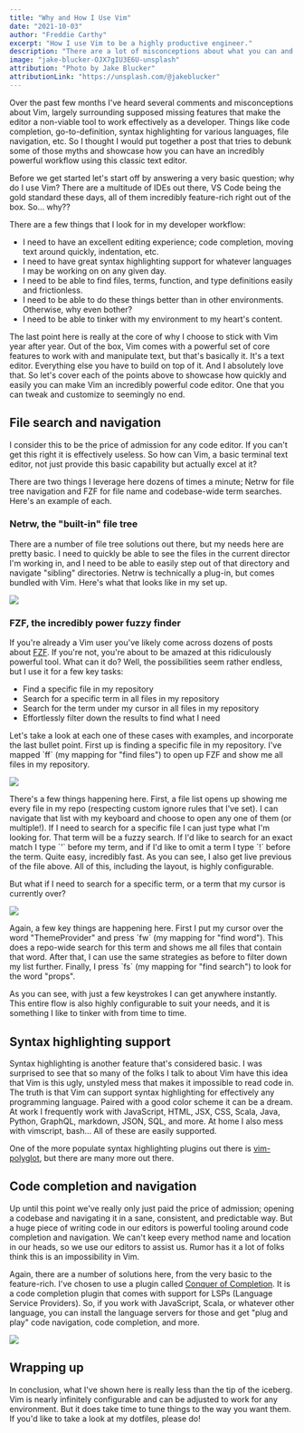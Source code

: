 ```yaml
---
title: "Why and How I Use Vim"
date: "2021-10-03"
author: "Freddie Carthy"
excerpt: "How I use Vim to be a highly productive engineer."
description: "There are a lot of misconceptions about what you can and can't do in Vim. Let's go over some of the basic things engineers need to be productive and how Vim can excel in those tasks."
image: "jake-blucker-OJX7gIU3E6U-unsplash"
attribution: "Photo by Jake Blucker"
attributionLink: "https://unsplash.com/@jakeblucker"
---
```


<p>
Over the past few months I've heard several comments and misconceptions about Vim, largely surrounding supposed missing features that make the editor a non-viable tool to work effectively as a developer. Things like code completion, go-to-definition, syntax highlighting for various languages, file navigation, etc. <RandomHighlight>So I thought I would put together a post that tries to debunk some of those myths and showcase how you can have an incredibly powerful workflow using this classic text editor</RandomHighlight>.
</p>

<p>
Before we get started let's start off by answering a very basic question; <RandomHighlight>why do I use Vim?</RandomHighlight> There are a multitude of IDEs out there, VS Code being the gold standard these days, all of them incredibly feature-rich right out of the box. So... why??
</p>

<p>
There are a few things that I look for in my developer workflow:
</p>

* I need to have an excellent editing experience; code completion, moving text around quickly, indentation, etc.
* I need to have great syntax highlighting support for whatever languages I may be working on on any given day.
* I need to be able to find files, terms, function, and type definitions easily and frictionless.
* I need to be able to do these things better than in other environments. Otherwise, why even bother?
* I need to be able to tinker with my environment to my heart's content.

<p>
The last point here is really at the core of why I choose to stick with Vim year after year. Out of the box, Vim comes with a powerful set of core features to work with and manipulate text, but that's basically it. It's a text editor. Everything else you have to build on top of it. And I absolutely love that. <RandomHighlight>So let's cover each of the points above to showcase how quickly and easily you can make Vim an incredibly powerful code editor</RandomHighlight>. One that you can tweak and customize to seemingly no end.
</p>

## File search and navigation
<p>
<RandomHighlight>I consider this to be the price of admission for any code editor</RandomHighlight>. If you can't get this right it is effectively useless. So how can Vim, a basic terminal text editor, not just provide this basic capability but actually excel at it?
</p>

<p>
There are two things I leverage here dozens of times a minute; Netrw for file tree navigation and FZF for file name and codebase-wide term searches. Here's an example of each.
</p>

### Netrw, the "built-in" file tree
<p>
There are a number of file tree solutions out there, but my needs here are pretty basic. <RandomHighlight>I need to quickly be able to see the files in the current director I'm working in</RandomHighlight>, and I need to be able to easily step out of that directory and navigate "sibling" directories. Netrw is technically a plug-in, but comes bundled with Vim. Here's what that looks like in my set up.
</p>

<img src="/videos/blog/why-i-use-vim/netrw.gif" />

### FZF, the incredibly power fuzzy finder
<p>
If you're already a Vim user you've likely come across dozens of posts about <a href="https://github.com/junegunn/fzf.vim" target="_blank">FZF</a>. If you're not, you're about to be amazed at this ridiculously powerful tool. What can it do? Well, the possibilities seem rather endless, but I use it for a few key tasks:
</p>

* Find a specific file in my repository
* Search for a specific term in all files in my repository
* Search for the term under my cursor in all files in my repository
* Effortlessly filter down the results to find what I need

<p>
Let's take a look at each one of these cases with examples, and incorporate the last bullet point. First up is finding a specific file in my repository. I've mapped `ff` (my mapping for "find files") to open up FZF and show me all files in my repository.
</p>

<img src="/videos/blog/why-i-use-vim/fzf-files.gif" />

<p>
There's a few things happening here. First, a file list opens up showing me every file in my repo (respecting custom ignore rules that I've set). I can navigate that list with my keyboard and choose to open any one of them (or multiple!). If I need to search for a specific file I can just type what I'm looking for. That term will be a fuzzy search. If I'd like to search for an exact match I type `'` before my term, and if I'd like to omit a term I type `!` before the term. <RandomHighlight>Quite easy, incredibly fast</RandomHighlight>. As you can see, I also get live previous of the file above. All of this, including the layout, is highly configurable.
</p>

<p>
But what if I need to search for a specific term, or a term that my cursor is currently over?
</p>

<img src="/videos/blog/why-i-use-vim/fzf-search.gif" />

<p>
Again, a few key things are happening here. First I put my cursor over the word "ThemeProvider" and press `fw` (my mapping for "find word"). This does a repo-wide search for this term and shows me all files that contain that word. After that, I can use the same strategies as before to filter down my list further. Finally, I press `fs` (my mapping for "find search") to look for the word "props".
</p>

<p>
<RandomHighlight>As you can see, with just a few keystrokes I can get anywhere instantly</RandomHighlight>. This entire flow is also highly configurable to suit your needs, and it is something I like to tinker with from time to time.
</p>

## Syntax highlighting support
<p>
Syntax highlighting is another feature that's considered basic. I was surprised to see that so many of the folks I talk to about Vim have this idea that Vim is this ugly, unstyled mess that makes it impossible to read code in. The truth is that Vim can support syntax highlighting for effectively any programming language. Paired with a good color scheme it can be a dream. At work I frequently work with JavaScript, HTML, JSX, CSS, Scala, Java, Python, GraphQL, markdown, JSON, SQL, and more. At home I also mess with vimscript, bash... All of these are easily supported.
</p>

<p>
One of the more populate syntax highlighting plugins out there is <a href="https://github.com/sheerun/vim-polyglot" target="_blank">vim-polyglot</a>, but there are many more out there.
</p>

## Code completion and navigation
<p>
Up until this point we've really only just paid the price of admission; opening a codebase and navigating it in a sane, consistent, and predictable way. But a huge piece of writing code in our editors is powerful tooling around code completion and navigation. We can't keep every method name and location in our heads, so we use our editors to assist us. Rumor has it a lot of folks think this is an impossibility in Vim.
</p>

<p>
Again, there are a number of solutions here, from the very basic to the feature-rich. I've chosen to use a plugin called <a href="https://github.com/neoclide/coc.nvim" target="_blank">Conquer of Completion</a>. It is a code completion plugin that comes with support for LSPs (Language Service Providers). So, if you work with JavaScript, Scala, or whatever other language, you can install the language servers for those and get "plug and play" code navigation, code completion, and more.
</p>

<img src="/videos/blog/why-i-use-vim/coc-definition.gif" />

## Wrapping up
<p>
In conclusion, what I've shown here is really less than the tip of the iceberg. Vim is nearly infinitely configurable and can be adjusted to work for any environment. But it does take time to tune things to the way you want them. If you'd like to take a look at my dotfiles, please do!
</p>
